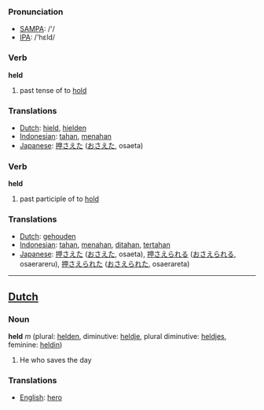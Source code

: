 === Pronunciation ===
*[[w:SAMPA|SAMPA]]: /'/
*[[w:IPA|IPA]]: /'hεld/

=== Verb ===

'''held'''

# past tense of to [[hold]]

=== Translations ===
*[[Dutch]]: [[hield]], [[hielden]]
*[[Indonesian]]: [[tahan]], [[tahan|menahan]]
*[[Japanese]]: [[押さえた]] ([[おさえた]], osaeta)

=== Verb ===

'''held'''

# past participle of to [[hold]]

=== Translations ===
*[[Dutch]]: [[gehouden]]
*[[Indonesian]]: [[tahan]], [[tahan|menahan]], [[tahan|ditahan]], [[tahan|tertahan]]
*[[Japanese]]: [[押さえた]] ([[おさえた]], osaeta), [[押さえられる]] ([[おさえられる]], osaerareru), [[押さえられた]] ([[おさえられた]], osaerareta)


----

==[[Dutch]]==


=== Noun ===

'''held''' ''m'' (plural: [[helden]], diminutive: [[heldje]], plural diminutive: [[heldjes]], feminine: [[heldin]])

#He who saves the day

=== Translations ===
*[[English]]: [[hero]]